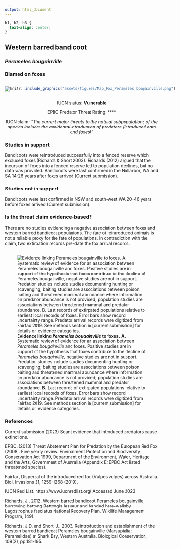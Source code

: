 ```yaml
---
output: html_document
---
```

```css
h1, h2, h3 {
  text-align: center;
}
```

## **Western barred bandicoot**
### *Perameles bougainville*
### Blamed on foxes

:::: {style="display: flex;"}

[![](assets/photos/Perameles bougainville.png)](https://www.inaturalist.org/photos/96420107?size=original)

::: {}

:::

::: {}
  ```r
  knitr::include_graphics("assets/figures/Map_Fox_Perameles bougainville.png")
  ```
:::

::::
<center>
IUCN status: **Vulnerable**

EPBC Predator Threat Rating: ****

IUCN claim: *"The current major threats to the natural subpopulations of the species include: the accidental introduction of predators (introduced cats and foxes)"*

</center>

### Studies in support

Bandicoots were reintroduced successfully into a fenced reserve which excluded foxes (Richards & Short 2003). Richards (2012) argued that the incursion of foxes into a fenced reserve led to population declines, but no data was provided. Bandicoots were last confirmed in the Nullarbor, WA and SA 14-26 years after foxes arrived (Current submission).

### Studies not in support

Bandicoots were last confirmed in NSW and south-west WA 20-46 years before foxes arrived (Current submission).

### Is the threat claim evidence-based?

There are no studies evidencing a negative association between foxes and western barred bandicoot populations. The fate of reintroduced animals is not a reliable proxy for the fate of populations. In contradiction with the claim, two extirpation records pre-date the fox arrival records.
<br>
<br>

![**Evidence linking *Perameles bougainville* to foxes.** **A.** Systematic review of evidence for an association between *Perameles bougainville* and foxes. Positive studies are in support of the hypothesis that foxes contribute to the decline of *Perameles bougainville*, negative studies are not in support. Predation studies include studies documenting hunting or scavenging; baiting studies are associations between poison baiting and threatened mammal abundance where information on predator abundance is not provided; population studies are associations between threatened mammal and predator abundance. **B.** Last records of extirpated populations relative to earliest local records of foxes. Error bars show record uncertainty range. Predator arrival records were digitized from Fairfax 2019. See methods section in [current submission] for details on evidence categories.](assets/figures/Main_Evidence_Fox_Perameles bougainville.png)

### References

Current submission (2023) Scant evidence that introduced predators cause extinctions.

EPBC. (2013) Threat Abatement Plan for Predation by the European Red Fox (2008). Five yearly review. Environment Protection and Biodiversity Conservation Act 1999, Department of the Environment, Water, Heritage and the Arts, Government of Australia (Appendix E: EPBC Act listed threatened species).

Fairfax, Dispersal of the introduced red fox (Vulpes vulpes) across Australia. Biol. Invasions 21, 1259-1268 (2019).

IUCN Red List. https://www.iucnredlist.org/ Accessed June 2023

Richards, J., 2012. Western barred bandicoot Perameles bougainville, burrowing bettong Bettongia lesueur and banded hare-wallaby Lagostrophus fasciatus National Recovery Plan. Wildlife Management Program, (49).

Richards, J.D. and Short, J., 2003. Reintroduction and establishment of the western barred bandicoot Perameles bougainville (Marsupialia: Peramelidae) at Shark Bay, Western Australia. Biological Conservation, 109(2), pp.181-195.

